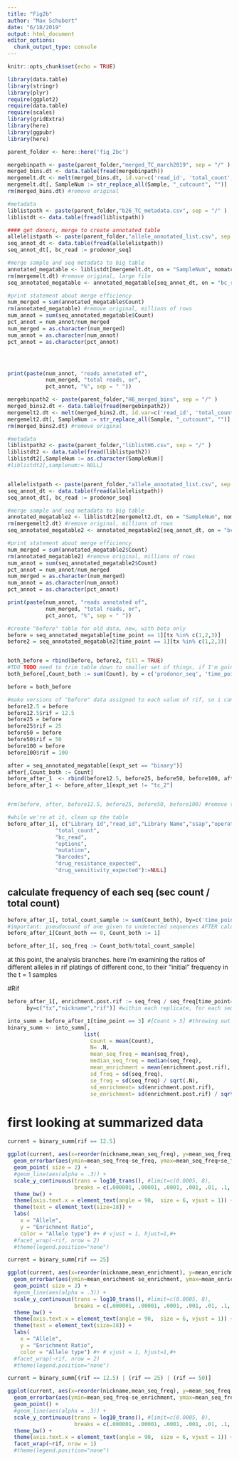 ```yaml
---
title: "Fig2b"
author: "Max Schubert"
date: "6/18/2019"
output: html_document
editor_options: 
  chunk_output_type: console
---
```


```r
knitr::opts_chunk$set(echo = TRUE)

library(data.table)
library(stringr)
library(plyr)
require(ggplot2)
require(data.table)
require(scales)
library(gridExtra)
library(here)
library(ggpubr)
library(here)

parent_folder <- here::here('fig_2bc')
```

```r
mergebinpath <- paste(parent_folder,"merged_TC_march2019", sep = "/" )
merged_bins.dt <- data.table(fread(mergebinpath))
mergemelt.dt <- melt(merged_bins.dt, id.var=c('read_id', 'total_count', 'bc_read'), value.name='Count', variable.name='Sample')
mergemelt.dt[, SampleNum := str_replace_all(Sample, "_cutcount", "")]
rm(merged_bins.dt) #remove original

#metadata
liblistpath <- paste(parent_folder,"b26_TC_metadata.csv", sep = "/" )
liblistdt <- data.table(fread(liblistpath))

#### get donors, merge to create annotated table
allelelistpath <- paste(parent_folder,"allele_annotated_list.csv", sep = "/" )
seq_annot_dt <- data.table(fread(allelelistpath))
seq_annot_dt[, bc_read := prodonor_seq]

#merge sample and seq metadata to big table
annotated_megatable <- liblistdt[mergemelt.dt, on = "SampleNum", nomatch = 0]
rm(mergemelt.dt) #remove original, large file
seq_annotated_megatable <- annotated_megatable[seq_annot_dt, on = "bc_read", nomatch = 0]

#print statement about merge efficiency
num_merged = sum(annotated_megatable$Count)
rm(annotated_megatable) #remove original, millions of rows
num_annot = sum(seq_annotated_megatable$Count)
pct_annot = num_annot/num_merged
num_merged = as.character(num_merged)
num_annot = as.character(num_annot)
pct_annot = as.character(pct_annot)




print(paste(num_annot, "reads annotated of",
            num_merged, "total reads, or",
            pct_annot, "%", sep = " "))
```

```r
mergebinpath2 <- paste(parent_folder,"H6_merged_bins", sep = "/" )
merged_bins2.dt <- data.table(fread(mergebinpath2))
mergemelt2.dt <- melt(merged_bins2.dt, id.var=c('read_id', 'total_count', 'bc_read'), value.name='Count', variable.name='Sample')
mergemelt2.dt[, SampleNum := str_replace_all(Sample, "_cutcount", "")]
rm(merged_bins2.dt) #remove original

#metadata
liblistpath2 <- paste(parent_folder,"liblistH6.csv", sep = "/" )
liblistdt2 <- data.table(fread(liblistpath2))
liblistdt2[,SampleNum := as.character(SampleNum)]
#liblistdt2[,samplenum:= NULL]


allelelistpath <- paste(parent_folder,"allele_annotated_list.csv", sep = "/" )
seq_annot_dt <- data.table(fread(allelelistpath))
seq_annot_dt[, bc_read := prodonor_seq]

#merge sample and seq metadata to big table
annotated_megatable2 <- liblistdt2[mergemelt2.dt, on = "SampleNum", nomatch = 0]
rm(mergemelt2.dt) #remove original, millions of rows
seq_annotated_megatable2 <- annotated_megatable2[seq_annot_dt, on = "bc_read", nomatch = 0]

#print statement about merge efficiency
num_merged = sum(annotated_megatable2$Count)
rm(annotated_megatable2) #remove original, millions of rows
num_annot = sum(seq_annotated_megatable2$Count)
pct_annot = num_annot/num_merged
num_merged = as.character(num_merged)
num_annot = as.character(num_annot)
pct_annot = as.character(pct_annot)

print(paste(num_annot, "reads annotated of",
            num_merged, "total reads, or",
            pct_annot, "%", sep = " "))
```

```r
#create "before" table for old data, new, with beta only
before = seq_annotated_megatable[time_point == 1][tx %in% c(1,2,3)]
before2 = seq_annotated_megatable2[time_point == 1][tx %in% c(1,2,3)]


both_before = rbind(before, before2, fill = TRUE)
#TDO TODO need to trim table down to smaller set of things, if I'm going to combine my timepoint, etc
both_before[,Count_both := sum(Count), by = c('prodonor_seq', 'time_point', 'tx')]

before = both_before
```



```r
#make versions of "before" data assigned to each value of rif, so i can segment on rif?
before12.5 = before
before12.5$rif = 12.5
before25 = before
before25$rif = 25
before50 = before
before50$rif = 50
before100 = before
before100$rif = 100

after = seq_annotated_megatable[(expt_set == "binary")]
after[,Count_both := Count]
before_after_1  <- rbind(before12.5, before25, before50, before100, after, fill = TRUE)
before_after_1 <- before_after_1[expt_set != "tc_2"]


#rm(before, after, before12.5, before25, before50, before100) #remove transitional tables

#while we're at it, clean up the table
before_after_1[, c("Library Id","read_id","Library Name","ssap","operation",
               "total_count",
               "bc_read",
               "options",
               "mutation",
               "barcodes",
               "drug_resistance_expected",
               "drug_sensitivity_expected"):=NULL]
```

## calculate frequency of each seq (sec count / total count)
```r
before_after_1[, total_count_sample := sum(Count_both), by=c('time_point','tx', 'rif')]
#important: pseudocount of one given to undetected sequences AFTER calculating totals
before_after_1[Count_both == 0, Count_both := 1]

before_after_1[, seq_freq := Count_both/total_count_sample]
```
at this point, the analysis branches. here i'm examining the ratios of different alleles in rif platings of different conc, to their "initial" frequency in the t = 1 samples
 
#Rif



```r
before_after_1[, enrichment.post.rif := seq_freq / seq_freq[time_point==1],
      by=c("tx","nickname","rif")] #within each replicate, for each sequence

into_summ = before_after_1[time_point == 3] #[Count > 5] #throwing out count filter!
binary_summ <- into_summ[,
                        list(
                          Count = mean(Count),
                          N= .N,
                          mean_seq_freq = mean(seq_freq),
                          median_seq_freq = median(seq_freq),
                          mean_enrichment = mean(enrichment.post.rif),
                          sd_freq = sd(seq_freq),
                          se_freq = sd(seq_freq) / sqrt(.N),
                          sd_enrichment= sd(enrichment.post.rif),
                          se_enrichment= sd(enrichment.post.rif) / sqrt(.N)),by=c("nickname", "mut_class", "rif")]

```

# first looking at summarized data
```r

current = binary_summ[rif == 12.5]

ggplot(current, aes(x=reorder(nickname,mean_seq_freq), y=mean_seq_freq, color=mut_class, fill = mut_class)) + 
  geom_errorbar(aes(ymin=mean_seq_freq-se_freq, ymax=mean_seq_freq+se_freq), color="black", alpha = 0.3) +
  geom_point( size = 2) +
  #geom_line(aes(alpha = .3)) +
  scale_y_continuous(trans = log10_trans(), #limit=c(0.0005, 8), 
                     breaks = c(.000001, .00001, .0001, .001, .01, .1, 1, 10, 100)) +
  theme_bw() +
  theme(axis.text.x = element_text(angle = 90,  size = 6, vjust = 1)) +
  theme(text = element_text(size=18)) +
  labs(
    x = "Allele",
    y = "Enrichment Ratio",
    color = "Allele type") #+ # vjust = 1, hjust=1,#+
  #facet_wrap(~rif, nrow = 2)
  #theme(legend.position="none")


```

```r

current = binary_summ[rif == 25]

ggplot(current, aes(x=reorder(nickname,mean_enrichment), y=mean_enrichment, color=mut_class, fill = mut_class)) + 
  geom_errorbar(aes(ymin=mean_enrichment-se_enrichment, ymax=mean_enrichment+se_enrichment), color="black", alpha = 0.3) +
  geom_point( size = 2) +
  #geom_line(aes(alpha = .3)) +
  scale_y_continuous(trans = log10_trans(), #limit=c(0.0005, 8), 
                     breaks = c(.000001, .00001, .0001, .001, .01, .1, 1, 10, 100)) +
  theme_bw() +
  theme(axis.text.x = element_text(angle = 90,  size = 6, vjust = 1)) +
  theme(text = element_text(size=18)) +
  labs(
    x = "Allele",
    y = "Enrichment Ratio",
    color = "Allele type") #+ # vjust = 1, hjust=1,#+
  #facet_wrap(~rif, nrow = 2)
  #theme(legend.position="none")


```


```r

current = binary_summ[(rif == 12.5) | (rif == 25) | (rif == 50)]

ggplot(current, aes(x=reorder(nickname,mean_seq_freq), y=mean_seq_freq, color=mut_class, fill = mut_class)) + 
  geom_errorbar(aes(ymin=mean_seq_freq-se_enrichment, ymax=mean_seq_freq+se_enrichment), color="black") +
  geom_point() +
  #geom_line(aes(alpha = .3)) +
  scale_y_continuous(trans = log10_trans(), #limit=c(0.0005, 8), 
                     breaks = c(.000001, .00001, .0001, .001, .01, .1, 1, 10, 100)) +
  theme_bw() +
  theme(axis.text.x = element_text(angle = 90,  size = 6, vjust = 1)) + # vjust = 1, hjust=1,#+
  facet_wrap(~rif, nrow = 1)
  #theme(legend.position="none")


```